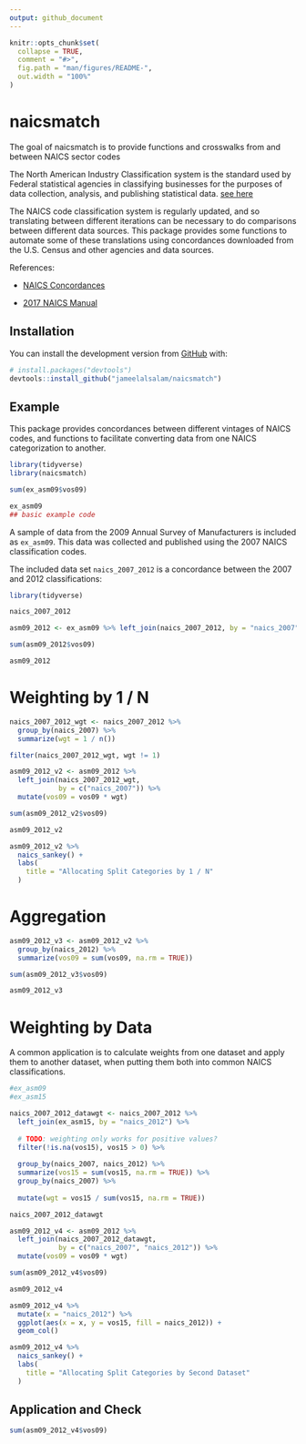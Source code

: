 ```yaml
---
output: github_document
---
```


<!-- README.md is generated from README.Rmd. Please edit that file -->

```r
knitr::opts_chunk$set(
  collapse = TRUE,
  comment = "#>",
  fig.path = "man/figures/README-",
  out.width = "100%"
)
```
# naicsmatch

<!-- badges: start -->
<!-- badges: end -->

The goal of naicsmatch is to provide functions and crosswalks from and between NAICS sector codes

The North American Industry Classification system is the standard used by Federal statistical agencies in classifying businesses for the purposes of data collection, analysis, and publishing statistical data. [see here](https://www.census.gov/eos/www/naics/index.html)

The NAICS code classification system is regularly updated, and so translating between different iterations can be necessary to do comparisons between different data sources. This package provides some functions to automate some of these translations using concordances downloaded from the U.S. Census and other agencies and data sources.

References:

* [NAICS Concordances](https://www.census.gov/eos/www/naics/concordances/concordances.html)

* [2017 NAICS Manual](https://www.census.gov/eos/www/naics/2017NAICS/2017_NAICS_Manual.pdf)

## Installation

You can install the development version from [GitHub](https://github.com/) with:

``` r
# install.packages("devtools")
devtools::install_github("jameelalsalam/naicsmatch")
```
## Example

This package provides concordances between different vintages of NAICS codes, and functions to facilitate converting data from one NAICS categorization to another.

```r
library(tidyverse)
library(naicsmatch)

sum(ex_asm09$vos09)

ex_asm09
## basic example code
```

A sample of data from the 2009 Annual Survey of Manufacturers is included as `ex_asm09`. This data was collected and published using the 2007 NAICS classification codes.

The included data set `naics_2007_2012` is a concordance between the 2007 and 2012 classifications:

```r

library(tidyverse)

naics_2007_2012

```


```r
asm09_2012 <- ex_asm09 %>% left_join(naics_2007_2012, by = "naics_2007")

sum(asm09_2012$vos09)

asm09_2012
```


# Weighting by 1 / N

```r
naics_2007_2012_wgt <- naics_2007_2012 %>%
  group_by(naics_2007) %>%
  summarize(wgt = 1 / n())

filter(naics_2007_2012_wgt, wgt != 1)
```

```r
asm09_2012_v2 <- asm09_2012 %>%
  left_join(naics_2007_2012_wgt, 
            by = c("naics_2007")) %>%
  mutate(vos09 = vos09 * wgt)

sum(asm09_2012_v2$vos09)

asm09_2012_v2
```

```r
asm09_2012_v2 %>%
  naics_sankey() +
  labs(
    title = "Allocating Split Categories by 1 / N"
  )
```


# Aggregation

```r

asm09_2012_v3 <- asm09_2012_v2 %>%
  group_by(naics_2012) %>%
  summarize(vos09 = sum(vos09, na.rm = TRUE))

sum(asm09_2012_v3$vos09)

asm09_2012_v3
```

# Weighting by Data

A common application is to calculate weights from one dataset and apply them to another dataset, when putting them both into common NAICS classifications.

```r
#ex_asm09
#ex_asm15

naics_2007_2012_datawgt <- naics_2007_2012 %>%
  left_join(ex_asm15, by = "naics_2012") %>%
  
  # TODO: weighting only works for positive values?
  filter(!is.na(vos15), vos15 > 0) %>%
  
  group_by(naics_2007, naics_2012) %>%
  summarize(vos15 = sum(vos15, na.rm = TRUE)) %>%
  group_by(naics_2007) %>%
  
  mutate(wgt = vos15 / sum(vos15, na.rm = TRUE))

naics_2007_2012_datawgt
```

```r
asm09_2012_v4 <- asm09_2012 %>%
  left_join(naics_2007_2012_datawgt, 
            by = c("naics_2007", "naics_2012")) %>%
  mutate(vos09 = vos09 * wgt)

sum(asm09_2012_v4$vos09)

asm09_2012_v4
```

```r
asm09_2012_v4 %>%
  mutate(x = "naics_2012") %>%
  ggplot(aes(x = x, y = vos15, fill = naics_2012)) +
  geom_col()

asm09_2012_v4 %>%
  naics_sankey() +
  labs(
    title = "Allocating Split Categories by Second Dataset"
  )
```



## Application and Check

```r

sum(asm09_2012_v4$vos09)

```

